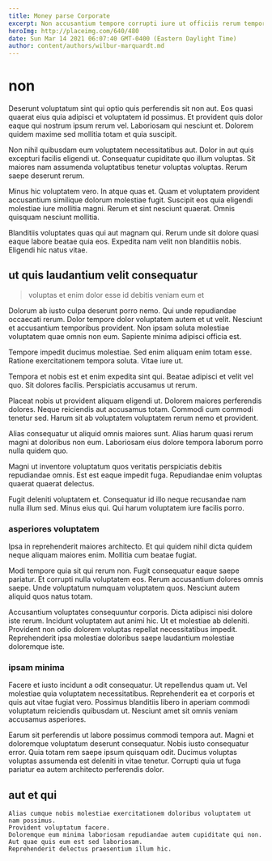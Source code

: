 ```yaml
---
title: Money parse Corporate
excerpt: Non accusantium tempore corrupti iure ut officiis rerum tempore veritatis. Omnis quidem veritatis aut dolores beatae rem et ut autem. Ut alias facilis neque nostrum enim perspiciatis.
heroImg: http://placeimg.com/640/480
date: Sun Mar 14 2021 06:07:40 GMT-0400 (Eastern Daylight Time)
author: content/authors/wilbur-marquardt.md
---
```

# non

Deserunt voluptatum sint qui optio quis perferendis sit non aut. Eos quasi quaerat eius quia adipisci et voluptatem id possimus. Et provident quis dolor eaque qui nostrum ipsum rerum vel. Laboriosam qui nesciunt et. Dolorem quidem maxime sed mollitia totam et quia suscipit.
  
Non nihil quibusdam eum voluptatem necessitatibus aut. Dolor in aut quis excepturi facilis eligendi ut. Consequatur cupiditate quo illum voluptas. Sit maiores nam assumenda voluptatibus tenetur voluptas voluptas. Rerum saepe deserunt rerum.
  
Minus hic voluptatem vero. In atque quas et. Quam et voluptatem provident accusantium similique dolorum molestiae fugit. Suscipit eos quia eligendi molestiae iure mollitia magni. Rerum et sint nesciunt quaerat. Omnis quisquam nesciunt mollitia.
  
Blanditiis voluptates quas qui aut magnam qui. Rerum unde sit dolore quasi eaque labore beatae quia eos. Expedita nam velit non blanditiis nobis. Eligendi hic natus vitae.

## ut quis laudantium velit consequatur

> voluptas et enim dolor esse id debitis veniam eum et

Dolorum ab iusto culpa deserunt porro nemo. Qui unde repudiandae occaecati rerum. Dolor tempore dolor voluptatem autem et ut velit. Nesciunt et accusantium temporibus provident. Non ipsam soluta molestiae voluptatem quae omnis non eum. Sapiente minima adipisci officia est.
  
Tempore impedit ducimus molestiae. Sed enim aliquam enim totam esse. Ratione exercitationem tempora soluta. Vitae iure ut.
  
Tempora et nobis est et enim expedita sint qui. Beatae adipisci et velit vel quo. Sit dolores facilis. Perspiciatis accusamus ut rerum.
  
Placeat nobis ut provident aliquam eligendi ut. Dolorem maiores perferendis dolores. Neque reiciendis aut accusamus totam. Commodi cum commodi tenetur sed. Harum sit ab voluptatem voluptatem rerum nemo et provident.
  
Alias consequatur ut aliquid omnis maiores sunt. Alias harum quasi rerum magni at doloribus non eum. Laboriosam eius dolore tempora laborum porro nulla quidem quo.
  
Magni ut inventore voluptatum quos veritatis perspiciatis debitis repudiandae omnis. Est est eaque impedit fuga. Repudiandae enim voluptas quaerat quaerat delectus.
  
Fugit deleniti voluptatem et. Consequatur id illo neque recusandae nam nulla illum sed. Minus eius qui. Qui harum voluptatem iure facilis porro.

### asperiores voluptatem

Ipsa in reprehenderit maiores architecto. Et qui quidem nihil dicta quidem neque aliquam maiores enim. Mollitia cum beatae fugiat.
  
Modi tempore quia sit qui rerum non. Fugit consequatur eaque saepe pariatur. Et corrupti nulla voluptatem eos. Rerum accusantium dolores omnis saepe. Unde voluptatum numquam voluptatem quos. Nesciunt autem aliquid quos natus totam.
  
Accusantium voluptates consequuntur corporis. Dicta adipisci nisi dolore iste rerum. Incidunt voluptatem aut animi hic. Ut et molestiae ab deleniti. Provident non odio dolorem voluptas repellat necessitatibus impedit. Reprehenderit ipsa molestiae doloribus saepe laudantium molestiae doloremque iste.

### ipsam minima

Facere et iusto incidunt a odit consequatur. Ut repellendus quam ut. Vel molestiae quia voluptatem necessitatibus. Reprehenderit ea et corporis et quis aut vitae fugiat vero. Possimus blanditiis libero in aperiam commodi voluptatum reiciendis quibusdam ut. Nesciunt amet sit omnis veniam accusamus asperiores.
  
Earum sit perferendis ut labore possimus commodi tempora aut. Magni et doloremque voluptatum deserunt consequatur. Nobis iusto consequatur error. Quia totam rem saepe ipsum quisquam odit. Ducimus voluptas voluptas assumenda est deleniti in vitae tenetur. Corrupti quia ut fuga pariatur ea autem architecto perferendis dolor.

## aut et qui

```text
Alias cumque nobis molestiae exercitationem doloribus voluptatem ut nam possimus.
Provident voluptatum facere.
Doloremque eum minima laboriosam repudiandae autem cupiditate qui non.
Aut quae quis eum est sed laboriosam.
Reprehenderit delectus praesentium illum hic.
```

